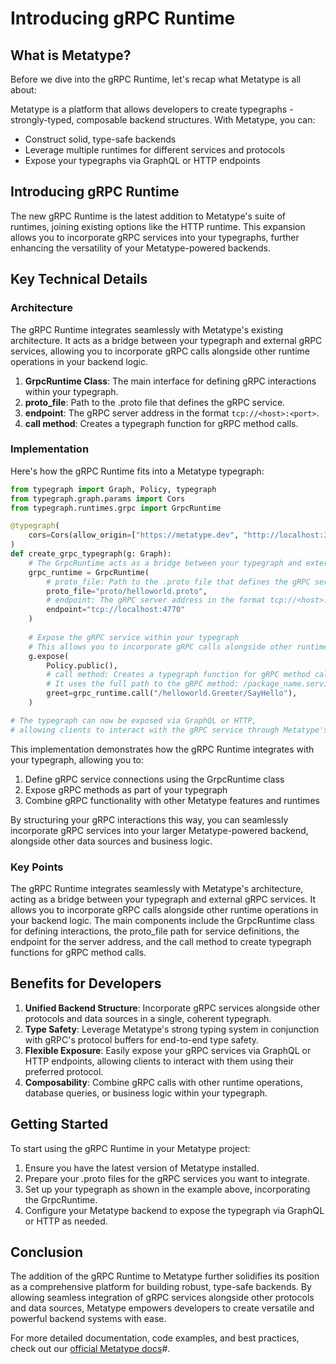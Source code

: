 
# Introducing gRPC Runtime

<BlogIntro text="We're excited to announce the new gRPC Runtime feature in Metatype, further enhancing our platform's ability to create versatile and powerful backends through typegraphs." />

## What is Metatype?

Before we dive into the gRPC Runtime, let's recap what Metatype is all about:

Metatype is a platform that allows developers to create typegraphs - strongly-typed, composable backend structures. With Metatype, you can:

- Construct solid, type-safe backends
- Leverage multiple runtimes for different services and protocols
- Expose your typegraphs via GraphQL or HTTP endpoints

## Introducing gRPC Runtime

The new gRPC Runtime is the latest addition to Metatype's suite of runtimes, joining existing options like the HTTP runtime. This expansion allows you to incorporate gRPC services into your typegraphs, further enhancing the versatility of your Metatype-powered backends.

## Key Technical Details

### Architecture
The gRPC Runtime integrates seamlessly with Metatype's existing architecture. It acts as a bridge between your typegraph and external gRPC services, allowing you to incorporate gRPC calls alongside other runtime operations in your backend logic.

1. **GrpcRuntime Class**: The main interface for defining gRPC interactions within your typegraph.
2. **proto_file**: Path to the .proto file that defines the gRPC service.
3. **endpoint**: The gRPC server address in the format `tcp://<host>:<port>`.
4. **call method**: Creates a typegraph function for gRPC method calls.

### Implementation

Here's how the gRPC Runtime fits into a Metatype typegraph:

```python
from typegraph import Graph, Policy, typegraph
from typegraph.graph.params import Cors
from typegraph.runtimes.grpc import GrpcRuntime

@typegraph(
    cors=Cors(allow_origin=["https://metatype.dev", "http://localhost:3000"]),
)
def create_grpc_typegraph(g: Graph):
    # The GrpcRuntime acts as a bridge between your typegraph and external gRPC services
    grpc_runtime = GrpcRuntime(
        # proto_file: Path to the .proto file that defines the gRPC service
        proto_file="proto/helloworld.proto",
        # endpoint: The gRPC server address in the format tcp://<host>:<port>
        endpoint="tcp://localhost:4770"
    )
    
    # Expose the gRPC service within your typegraph
    # This allows you to incorporate gRPC calls alongside other runtime operations
    g.expose(
        Policy.public(),
        # call method: Creates a typegraph function for gRPC method calls
        # It uses the full path to the gRPC method: /package_name.service_name/method_name
        greet=grpc_runtime.call("/helloworld.Greeter/SayHello"),
    )

# The typegraph can now be exposed via GraphQL or HTTP, 
# allowing clients to interact with the gRPC service through Metatype's unified interface
```
This implementation demonstrates how the gRPC Runtime integrates with your typegraph, allowing you to:

1. Define gRPC service connections using the GrpcRuntime class
2. Expose gRPC methods as part of your typegraph
3. Combine gRPC functionality with other Metatype features and runtimes

By structuring your gRPC interactions this way, you can seamlessly incorporate gRPC services into your larger Metatype-powered backend, alongside other data sources and business logic.

### Key Points

The gRPC Runtime integrates seamlessly with Metatype's architecture, acting as a bridge between your typegraph and external gRPC services.
It allows you to incorporate gRPC calls alongside other runtime operations in your backend logic. The main components include the GrpcRuntime
class for defining interactions, the proto_file path for service definitions, the endpoint for the server address, and the call method to create typegraph functions for gRPC method calls.

## Benefits for Developers

1. **Unified Backend Structure**: Incorporate gRPC services alongside other protocols and data sources in a single, coherent typegraph.
2. **Type Safety**: Leverage Metatype's strong typing system in conjunction with gRPC's protocol buffers for end-to-end type safety.
3. **Flexible Exposure**: Easily expose your gRPC services via GraphQL or HTTP endpoints, allowing clients to interact with them using their preferred protocol.
4. **Composability**: Combine gRPC calls with other runtime operations, database queries, or business logic within your typegraph.

## Getting Started

To start using the gRPC Runtime in your Metatype project:

1. Ensure you have the latest version of Metatype installed.
2. Prepare your .proto files for the gRPC services you want to integrate.
3. Set up your typegraph as shown in the example above, incorporating the GrpcRuntime.
4. Configure your Metatype backend to expose the typegraph via GraphQL or HTTP as needed.

## Conclusion

The addition of the gRPC Runtime to Metatype further solidifies its position as a comprehensive platform for building robust, type-safe backends. By allowing seamless integration of gRPC services alongside other protocols and data sources, Metatype empowers developers to create versatile and powerful backend systems with ease.

For more detailed documentation, code examples, and best practices, check out our [official Metatype docs](https://metatype.dev/docs)#.
